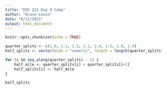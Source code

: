 ```yaml
---
title: "EDS 221 Day 4 Comp"
author: "Grace Lewin"
date: "8/12/2021"
output: html_document
---
```


```r
knitr::opts_chunk$set(echo = TRUE)
```


```r
quarter_splits <- c(1.0, 1.1, 1.2, 1.1, 1.4, 1.5, 1.6, 1.4)
half_splits <- vector(mode = "numeric", length = length(quarter_splits) - 1) 

for (i in seq_along(quarter_splits) - 1) {
    half_mile <- quarter_splits[i] + quarter_splits[i+1]
    half_splits[i] <- half_mile
}

half_splits
```

